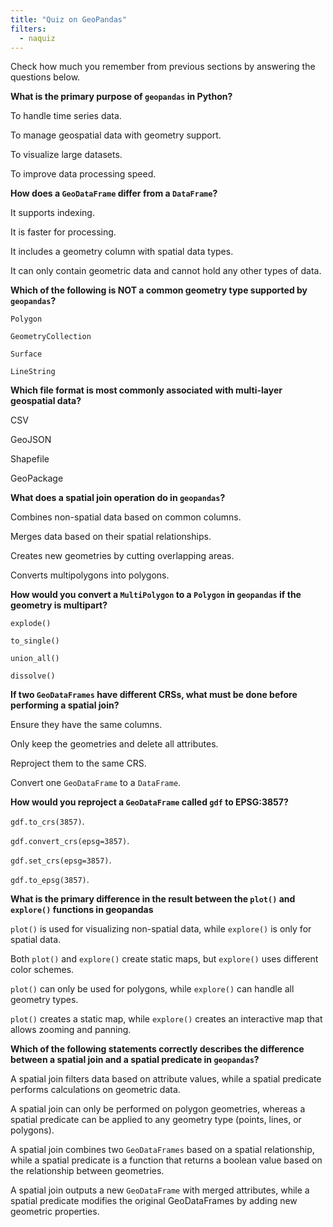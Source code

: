 ```yaml
---
title: "Quiz on GeoPandas"
filters:
  - naquiz
---
```


Check how much you remember from previous sections by answering the questions below.

:::::{.question}
**What is the primary purpose of `geopandas` in Python?**

::::{.choices}

:::{.choice}
To handle time series data.
:::

:::{.choice.correct-choice}
To manage geospatial data with geometry support.
:::

:::{.choice}
To visualize large datasets.
:::

:::{.choice}
To improve data processing speed.
:::

::::
:::::

:::::{.question}
**How does a `GeoDataFrame` differ from a `DataFrame`?**

::::{.choices}

:::{.choice}
It supports indexing.
:::

:::{.choice}
It is faster for processing.
:::

:::{.choice .correct-choice}
It includes a geometry column with spatial data types.
:::

:::{.choice}
It can only contain geometric data and cannot hold any other types of data.
:::

::::
:::::

:::::{.question}
**Which of the following is NOT a common geometry type supported by `geopandas`?**

::::{.choices}

:::{.choice}
`Polygon`
:::

:::{.choice}
`GeometryCollection`
:::

:::{.choice .correct-choice}
`Surface`
:::

:::{.choice}
`LineString`
:::

::::
:::::

:::::{.question}
**Which file format is most commonly associated with multi-layer geospatial data?**

::::{.choices}

:::{.choice}
CSV
:::

:::{.choice}
GeoJSON
:::

:::{.choice}
Shapefile
:::

:::{.choice .correct-choice}
GeoPackage
:::

::::
:::::

:::::{.question}
**What does a spatial join operation do in `geopandas`?**

::::{.choices}

:::{.choice}
Combines non-spatial data based on common columns.
:::

:::{.choice .correct-choice}
Merges data based on their spatial relationships.
:::

:::{.choice}
Creates new geometries by cutting overlapping areas.
:::

:::{.choice}
Converts multipolygons into polygons.
:::

::::
:::::

:::::{.question}
**How would you convert a `MultiPolygon` to a `Polygon` in `geopandas` if the geometry is multipart?**

::::{.choices}

:::{.choice .correct-choice}
`explode()`
:::

:::{.choice}
`to_single()`
:::

:::{.choice}
`union_all()`
:::

:::{.choice}
`dissolve()`
:::

::::
:::::

:::::{.question}
**If two `GeoDataFrames` have different CRSs, what must be done before performing a spatial join?**

::::{.choices}

:::{.choice}
Ensure they have the same columns.
:::

:::{.choice}
Only keep the geometries and delete all attributes.
:::

:::{.choice .correct-choice}
Reproject them to the same CRS.
:::

:::{.choice}
Convert one `GeoDataFrame` to a `DataFrame`.
:::

::::
:::::

:::::{.question}
**How would you reproject a `GeoDataFrame` called `gdf` to EPSG:3857?**

::::{.choices .correct-choice}

:::{.choice}
`gdf.to_crs(3857)`.
:::

:::{.choice}
`gdf.convert_crs(epsg=3857)`.
:::

:::{.choice}
`gdf.set_crs(epsg=3857)`.
:::

:::{.choice}
`gdf.to_epsg(3857)`.
:::

::::
:::::

:::::{.question}
**What is the primary difference in the result between the `plot()` and `explore()` functions in geopandas**

::::{.choices}

:::{.choice}
`plot()` is used for visualizing non-spatial data, while `explore()` is only for spatial data.
:::

:::{.choice}
Both `plot()` and `explore()` create static maps, but `explore()` uses different color schemes.
:::

:::{.choice}
`plot()` can only be used for polygons, while `explore()` can handle all geometry types.
:::

:::{.choice.correct-choice}
`plot()` creates a static map, while `explore()` creates an interactive map that allows zooming and panning.
:::

::::
:::::


:::::{.question}
**Which of the following statements correctly describes the difference between a spatial join and a spatial predicate in `geopandas`?**

::::{.choices}

:::{.choice}
A spatial join filters data based on attribute values, while a spatial predicate performs calculations on geometric data.
:::

:::{.choice}
A spatial join can only be performed on polygon geometries, whereas a spatial predicate can be applied to any geometry type (points, lines, or polygons).
:::

:::{.choice .correct-choice}
A spatial join combines two `GeoDataFrames` based on a spatial relationship, while a spatial predicate is a function that returns a boolean value based on the relationship between geometries.
:::

:::{.choice}
A spatial join outputs a new `GeoDataFrame` with merged attributes, while a spatial predicate modifies the original GeoDataFrames by adding new geometric properties.
:::

::::
:::::

